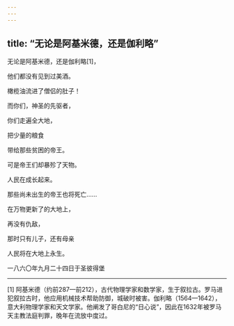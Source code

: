 ```yaml
---
---
---
```

title: “无论是阿基米德，还是伽利略”
---




无论是阿基米德，还是伽利略[1]，

他们都没有见到过美酒。

橄榄油流进了僧侣的肚子！

而你们，神圣的先驱者，

你们走遍全大地，

把少量的粮食

带给那些贫困的帝王。

可是帝王们却暴殄了天物。

人民在成长起来。

那些尚未出生的帝王也将死亡……

在万物更新了的大地上，

再没有仇敌，

那时只有儿子，还有母亲

人民将在大地上永生。

一八六〇年九月二十四日于圣彼得堡



* * *



[1] 阿基米德（约前287—前212），古代物理学家和数学家，生于叙拉古。罗马进犯叙拉古时，他应用机械技术帮助防御，城破时被害。伽利略（1564—1642），意大利物理学家和天文学家。他阐发了哥白尼的“日心说”，因此在1632年被罗马天主教法庭判罪，晚年在流放中度过。